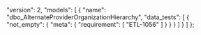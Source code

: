   "version": 2,
  "models": [
    {
      "name": "dbo_AlternateProviderOrganizationHierarchy",
      "data_tests": [
        {
          "not_empty": {
            "meta": {
              "requirement": [
                "ETL-1056"
              ]
            }
          }
        }
      ]
    }
  ]
};
